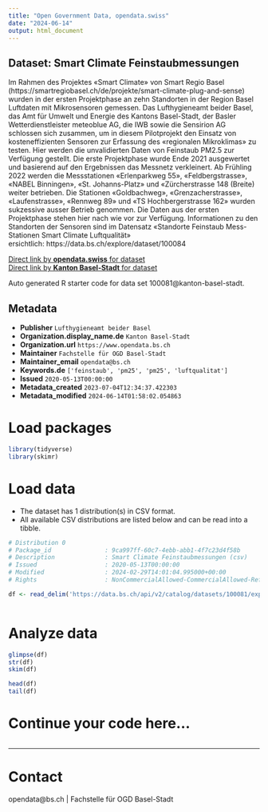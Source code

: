 ```yaml
---
title: "Open Government Data, opendata.swiss"
date: "2024-06-14"
output: html_document
---
```


## Dataset: Smart Climate Feinstaubmessungen

Im Rahmen des Projektes «Smart Climate» von Smart Regio Basel (https://smartregiobasel.ch/de/projekte/smart-climate-plug-and-sense) wurden in der ersten Projektphase an zehn Standorten in der Region Basel Luftdaten mit Mikrosensoren gemessen. Das Lufthygieneamt beider Basel, das Amt für Umwelt und Energie des Kantons Basel-Stadt, der Basler Wetterdienstleister meteoblue AG, die IWB sowie die Sensirion AG schlossen sich zusammen, um in diesem Pilotprojekt den Einsatz von kosteneffizienten Sensoren zur Erfassung des «regionalen Mikroklimas» zu testen. Hier werden die unvalidierten Daten von Feinstaub PM2.5 zur Verfügung gestellt. Die erste Projektphase wurde Ende 2021 ausgewertet und basierend auf den Ergebnissen das Messnetz verkleinert. Ab Frühling 2022 werden die Messstationen «Erlenparkweg 55», «Feldbergstrasse», «NABEL Binningen», «St. Johanns-Platz» und «Zürcherstrasse 148 (Breite) weiter betrieben. Die Stationen «Goldbachweg», «Grenzacherstrasse», «Laufenstrasse», «Rennweg 89» und «TS Hochbergerstrasse 162» wurden sukzessive ausser Betrieb genommen. Die Daten aus der ersten Projektphase stehen hier nach wie vor zur Verfügung. Informationen zu den Standorten der Sensoren sind im Datensatz «Standorte Feinstaub Mess-Stationen Smart Climate Luftqualität» ersichtlich: https://data.bs.ch/explore/dataset/100084  

[Direct link by **opendata.swiss** for dataset](https://opendata.swiss/de/dataset/smart-climate-feinstaubmessungen)<br>
[Direct link by **Kanton Basel-Stadt** for dataset](https://data.bs.ch/explore/dataset/100081/)

Auto generated R starter code for data set 100081@kanton-basel-stadt.

## Metadata

- **Publisher** `Lufthygieneamt beider Basel`
- **Organization.display_name.de** `Kanton Basel-Stadt`
- **Organization.url** `https://www.opendata.bs.ch`
- **Maintainer** `Fachstelle für OGD Basel-Stadt`
- **Maintainer_email** `opendata@bs.ch`
- **Keywords.de** `['feinstaub', 'pm25', 'pm25', 'luftqualitat']`
- **Issued** `2020-05-13T00:00:00`
- **Metadata_created** `2023-07-04T12:34:37.422303`
- **Metadata_modified** `2024-06-14T01:58:02.054863`


# Load packages

```r

library(tidyverse)
library(skimr)

```

# Load data

-   The dataset has 1 distribution(s) in CSV format.
-   All available CSV distributions are listed below and can be read into a tibble.

```r

# Distribution 0
# Package_id               : 9ca997ff-60c7-4ebb-abb1-4f7c23d4f58b
# Description              : Smart Climate Feinstaubmessungen (csv)
# Issued                   : 2020-05-13T00:00:00
# Modified                 : 2024-02-29T14:01:04.995000+00:00
# Rights                   : NonCommercialAllowed-CommercialAllowed-ReferenceRequired

df <- read_delim('https://data.bs.ch/api/v2/catalog/datasets/100081/exports/csv')



```

# Analyze data

```r

glimpse(df)
str(df)
skim(df)

head(df)
tail(df)

```

# Continue your code here...

```r

```

------------------------------------------------------------------------

# Contact

opendata@bs.ch | Fachstelle für OGD Basel-Stadt
